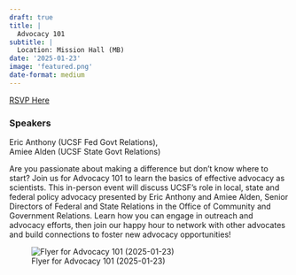 ```yaml
---
draft: true 
title: |
  Advocacy 101
subtitle: |
  Location: Mission Hall (MB)
date: '2025-01-23'
image: 'featured.png'
date-format: medium 
---
```

<a href=https://www.eventbrite.com/e/1144807653509?aff=oddtdtcreator class='btn btn-danger'>RSVP Here</a>

### Speakers  
Eric Anthony (UCSF Fed Govt Relations),  
Amiee Alden (UCSF State Govt Relations)

Are you passionate about making a difference but don't know where to start? Join us for Advocacy 101 to learn the basics of effective advocacy as scientists. This in-person event will discuss UCSF's role in local, state and federal policy advocacy presented by Eric Anthony and Amiee Alden, Senior Directors of Federal and State Relations in the Office of Community and Government Relations. Learn how you can engage in outreach and advocacy efforts, then join our happy hour to network with other advocates and build connections to foster new advocacy opportunities!

![Flyer for Advocacy 101 (2025-01-23)](featured.png){.lightbox}
